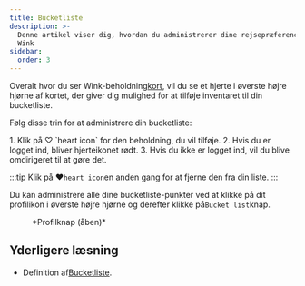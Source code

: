 ```yaml
---
title: Bucketliste
description: >-
  Denne artikel viser dig, hvordan du administrerer dine rejsepræferencer på
  Wink
sidebar:
  order: 3
---
```


Overalt hvor du ser Wink-beholdning[kort](/studio/cards), vil du se et hjerte i øverste højre hjørne af kortet, der giver dig mulighed for at tilføje inventaret til din bucketliste.

Følg disse trin for at administrere din bucketliste:

<Steps>
  1. Klik på ♡ `heart icon` for den beholdning, du vil tilføje.
  2. Hvis du er logget ind, bliver hjerteikonet rødt.
  3. Hvis du ikke er logget ind, vil du blive omdirigeret til at gøre det.
</Steps>


:::tip
Klik på ♥️`heart icon`en anden gang for at fjerne den fra din liste.
:::

Du kan administrere alle dine bucketliste-punkter ved at klikke på dit profilikon i øverste højre hjørne og derefter klikke på`Bucket list`knap.

<figure>
  <CloudinaryImage width="350" height="404" resize="scale" quality="best" alt="Kontoknap ved godkendelse" src="academy/account-button-auth-open" errorImage="noimage_opaque_nyrtl0.png" />

  <figcaption>*Profilknap (åben)*</figcaption>
</figure>


## Yderligere læsning

* Definition af[Bucketliste](https://en.wikipedia.org/wiki/Bucket_list).

